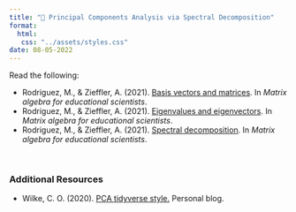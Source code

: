 ```yaml
---
title: "📖 Principal Components Analysis via Spectral Decomposition"
format:
  html:
   css: "../assets/styles.css"
date: 08-05-2022
---
```



Read the following:

- Rodriguez, M., &amp; Zieffler, A. (2021). [Basis vectors and matrices](https://zief0002.github.io/matrix-algebra/basis-vectors-and-matrices.html). In *Matrix algebra for educational scientists*.  
- Rodriguez, M., &amp; Zieffler, A. (2021). [Eigenvalues and eigenvectors](https://zief0002.github.io/matrix-algebra/eigenvalues-and-eigenvectors.html). In *Matrix algebra for educational scientists*.  
- Rodriguez, M., &amp; Zieffler, A. (2021). [Spectral decomposition](https://zief0002.github.io/matrix-algebra/spectral-decompostion.html). In *Matrix algebra for educational scientists*.  

<br />


### Additional Resources

- Wilke, C. O. (2020). [PCA tidyverse style.](https://clauswilke.com/blog/2020/09/07/pca-tidyverse-style/) Personal blog.

<br />
